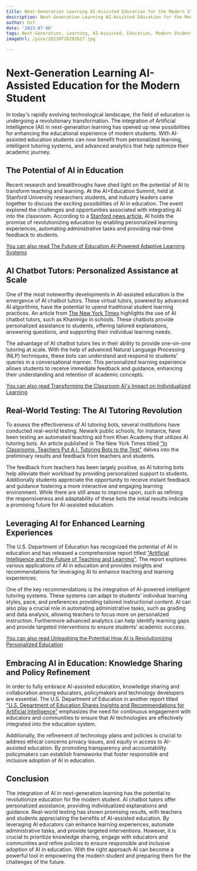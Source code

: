```yaml
---
title: Next-Generation Learning AI-Assisted Education for the Modern Student
description: Next-Generation Learning AI-Assisted Education for the Modern Student
author: Usf
date: '2023-07-08'
tags: Next-Generation, Learning, AI-Assisted, Education, Modern Student
imageUrl: /pixa/20230726202627.jpg

---
```

# Next-Generation Learning AI-Assisted Education for the Modern Student

In today's rapidly evolving technological landscape,  the field of education is undergoing a revolutionary transformation. The integration of Artificial Intelligence (AI) in next-generation learning has opened up new possibilities for enhancing the educational experience of modern students. With AI-assisted education students can now  benefit from personalized learning, intelligent tutoring systems, and advanced analytics  that help optimize their  academic journey.

## The Potential of AI in Education

Recent research and breakthroughs have shed  light on the  potential  of AI to transform teaching and  learning. At the AI+Education  Summit, held at Stanford University researchers students, and  industry leaders came together  to discuss the exciting  possibilities of AI in education. The event explored the challenges and  opportunities associated with integrating AI into the classroom. According to a [Stanford  news article](https://hai.stanford.edu/news/ai-will-transform-teaching-and-learning-lets-get-it-right),  AI holds the promise of revolutionizing education by enabling personalized  learning experiences, automating administrative  tasks and providing real-time feedback  to students.

[You can also read The Future of  Education AI-Powered Adaptive Learning Systems](The%20Future%20of%20Education%20AI-Powered%20Adaptive%20Learning%20Systems)


## AI Chatbot Tutors: Personalized Assistance at Scale

One of the most noteworthy developments in AI-assisted education is the emergence of AI  chatbot tutors.  These virtual tutors, powered by advanced AI algorithms, have the potential  to upend traditional student learning  practices. An article from [The New York Times](https://www.nytimes.com/2023/06/08/business/khan-ai-gpt-tutoring-bot.html) highlights the use of AI chatbot tutors, such as Khanmigo in schools. These chatbots provide personalized assistance to students, offering tailored explanations, answering questions, and supporting their individual learning needs.

The advantage of AI chatbot tutors lies in their ability to provide one-on-one tutoring at scale. With the help of advanced Natural Language Processing (NLP)  techniques, these bots can understand and respond to students' queries in a conversational manner. This personalized learning experience allows students to receive immediate feedback and guidance, enhancing their understanding and retention of academic  concepts.

[You can also read Transforming the Classroom AI's Impact on Individualized  Learning](Transforming%20the%20Classroom%20AI%27s%20Impact%20on%20Individualized%20Learning)


## Real-World Testing: The AI Tutoring  Revolution

To assess the effectiveness of AI tutoring bots, several institutions have conducted  real-world testing. Newark  public schools, for instance, have been testing an automated teaching aid from Khan Academy that utilizes AI tutoring bots. An article published in The New York Times titled ["In Classrooms, Teachers Put A.I. Tutoring Bots to the Test"](https://www.nytimes.com/2023/06/26/technology/newark-schools-khan-tutoring-ai.html) delves into the preliminary results and  feedback from teachers and students.

The feedback from  teachers has  been largely positive, as AI tutoring bots help alleviate their workload by providing personalized  support to  students. Additionally students appreciate the opportunity to receive instant feedback  and guidance  fostering a  more interactive and engaging learning environment. While there are still areas to improve upon, such as refining the  responsiveness and adaptability of  these  bots the  initial results indicate  a  promising future for AI-assisted education.

## Leveraging AI  for Enhanced Learning Experiences

The U.S. Department of Education has recognized the potential of AI in education and  has released a comprehensive  report titled ["Artificial Intelligence and the Future of Teaching and Learning"](https://www2.ed.gov/documents/ai-report/ai-report.pdf). The report explores various applications of  AI in education  and provides insights and  recommendations for leveraging AI to  enhance teaching and learning experiences.

One of the key recommendations is the integration of AI-powered intelligent tutoring systems. These systems can adapt to students' individual learning styles,  pace, and preferences  providing tailored  instructional content. AI can also play a crucial role  in automating administrative tasks, such as grading and  data analysis, allowing teachers to  focus more on personalized  instruction. Furthermore advanced analytics can help identify  learning gaps and provide targeted interventions to ensure students'  academic success.

[You can also read Unleashing the Potential How AI is Revolutionizing Personalized Education](Unleashing%20the%20Potential%20How%20AI%20is%20Revolutionizing%20Personalized%20Education)


## Embracing AI in  Education: Knowledge Sharing and Policy Refinement

In  order to fully embrace AI-assisted education, knowledge sharing and  collaboration among educators, policymakers and technology developers are essential. The  U.S. Department of Education in another report titled ["U.S. Department of Education Shares Insights and Recommendations for Artificial Intelligence"](https://www.ed.gov/news/press-releases/us-department-education-shares-insights-and-recommendations-artificial-intelligence) emphasizes the need for continuous engagement with educators and communities to ensure that  AI technologies are effectively integrated into the education system.

Additionally, the refinement of technology plans and policies is crucial to address ethical  concerns privacy issues, and equity in  access to AI-assisted education. By  promoting  transparency and accountability policymakers can establish frameworks that foster responsible and  inclusive adoption of AI in education.

##  Conclusion

The integration of AI in next-generation learning has the potential to revolutionize education for  the modern student. AI chatbot tutors offer personalized assistance, providing individualized explanations and guidance. Real-world testing  has shown  promising results, with teachers  and students  appreciating the benefits of AI-assisted education. By leveraging  AI educators can enhance learning experiences,  automate administrative tasks, and provide targeted interventions. However, it  is crucial to prioritize knowledge sharing, engage with educators and communities and refine policies  to ensure responsible and inclusive adoption of AI in education. With the right approach AI can become a powerful tool in  empowering the modern student and preparing them for the challenges of the future.